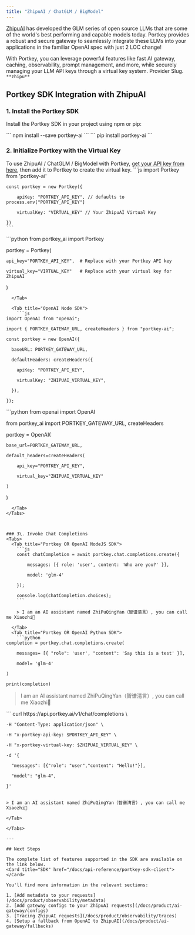 ```yaml
---
title: "ZhipuAI / ChatGLM / BigModel"
---
```


[ZhipuAI](https://open.bigmodel.cn/) has developed the GLM series of open source LLMs that are some of the world's best performing and capable models today. Portkey provides a robust and secure gateway to seamlessly integrate these LLMs into your applications in the familiar OpenAI spec with just 2 LOC change!

With Portkey, you can leverage powerful features like fast AI gateway, caching, observability, prompt management, and more, while securely managing your LLM API keys through a virtual key system.
<Note>
Provider Slug. `**zhipu**`
</Note>
## Portkey SDK Integration with ZhipuAI

### 1\. Install the Portkey SDK

Install the Portkey SDK in your project using npm or pip:

<Tabs>
  <Tab title="NodeJS">
    ```
    npm install --save portkey-ai
    ```
  </Tab>
  <Tab title="Python">
    ```
pip install portkey-ai
```

  </Tab>

</Tabs>


### 2\. Initialize Portkey with the Virtual Key

To use ZhipuAI / ChatGLM / BigModel with Portkey, [get your API key from here](https://bigmodel.cn/usercenter/apikeys), then add it to Portkey to create the virtual key.
<Tabs>
  <Tab title="NodeJS SDK">
    ```js
    import Portkey from 'portkey-ai'


    const portkey = new Portkey({

        apiKey: "PORTKEY_API_KEY", // defaults to process.env["PORTKEY_API_KEY"]

        virtualKey: "VIRTUAL_KEY" // Your ZhipuAI Virtual Key

    })
    ```
  </Tab>
  <Tab title="Python SDK">
    ```python
from portkey_ai import Portkey

portkey = Portkey(

    api_key="PORTKEY_API_KEY",  # Replace with your Portkey API key

    virtual_key="VIRTUAL_KEY"   # Replace with your virtual key for ZhipuAI

)
```
  </Tab>

  <Tab title="OpenAI Node SDK">
    ```js
import OpenAI from "openai";

import { PORTKEY_GATEWAY_URL, createHeaders } from "portkey-ai";

const portkey = new OpenAI({

  baseURL: PORTKEY_GATEWAY_URL,

  defaultHeaders: createHeaders({

    apiKey: "PORTKEY_API_KEY",

    virtualKey: "ZHIPUAI_VIRTUAL_KEY",

  }),

});
```

  </Tab>
  <Tab title="OpenAI Python SDK">
    ```python
from openai import OpenAI

from portkey_ai import PORTKEY_GATEWAY_URL, createHeaders

portkey = OpenAI(

    base_url=PORTKEY_GATEWAY_URL,

    default_headers=createHeaders(

        api_key="PORTKEY_API_KEY",

        virtual_key="ZHIPUAI_VIRTUAL_KEY"

    )

)
```
  </Tab>
</Tabs>



### 3\. Invoke Chat Completions
<Tabs>
  <Tab title="Portkey OR OpenAI NodeJS SDK">
    ```js
    const chatCompletion = await portkey.chat.completions.create({

        messages: [{ role: 'user', content: 'Who are you?' }],

        model: 'glm-4'

    });

    console.log(chatCompletion.choices);
    ```

    > I am an AI assistant named ZhiPuQingYan（智谱清言）, you can call me Xiaozhi🤖

  </Tab>
  <Tab title="Portkey OR OpenAI Python SDK">
    ```python
completion = portkey.chat.completions.create(

    messages= [{ "role": 'user', "content": 'Say this is a test' }],

    model= 'glm-4'

)

print(completion)
```

> I am an AI assistant named ZhiPuQingYan（智谱清言）, you can call me Xiaozhi🤖

  </Tab>
<Tab title="REST API">
  ```
  curl https://api.portkey.ai/v1/chat/completions \

    -H "Content-Type: application/json" \

    -H "x-portkey-api-key: $PORTKEY_API_KEY" \

    -H "x-portkey-virtual-key: $ZHIPUAI_VIRTUAL_KEY" \

    -d '{

      "messages": [{"role": "user","content": "Hello!"}],

      "model": "glm-4",

    }'
  ```

  > I am an AI assistant named ZhiPuQingYan（智谱清言）, you can call me Xiaozhi🤖

  </Tab>

</Tabs>

---

## Next Steps

The complete list of features supported in the SDK are available on the link below.
<Card title="SDK" href="/docs/api-reference/portkey-sdk-client">
</Card>

You'll find more information in the relevant sections:

1. [Add metadata to your requests](/docs/product/observability/metadata)
2. [Add gateway configs to your ZhipuAI requests](/docs/product/ai-gateway/configs)
3. [Tracing ZhipuAI requests](/docs/product/observability/traces)
4. [Setup a fallback from OpenAI to ZhipuAI](/docs/product/ai-gateway/fallbacks)
